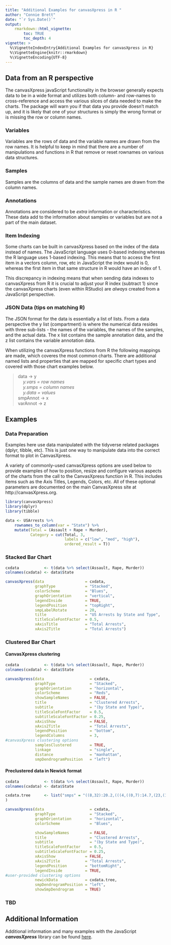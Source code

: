 ```yaml
---
title: "Additional Examples for canvasXpress in R "
author: "Connie Brett"
date: "`r Sys.Date()`"
output: 
    rmarkdown::html_vignette:
        toc: TRUE
        toc_depth: 4
vignette: >
  %\VignetteIndexEntry{Additional Examples for canvasXpress in R}
  %\VignetteEngine{knitr::rmarkdown}
  %\VignetteEncoding{UTF-8}
---
```


## Data from an R perspective

The canvasXpress javaScript functionality in the browser generally expects data to be in a wide format and utilizes both column- and row-names to cross-reference and access the various slices of data needed to make the charts.  The package will warn you if that data you provide doesn't match up, and it is likely that one of your structures is simply the wrong format or is missing the row or column names.


### Variables

Variables are the rows of data and the variable names are drawn from the row names.  It is helpful to keep in mind that there are a number of manipulations and functions in R that remove or reset rownames on various data structures.


### Samples

Samples are the columns of data and the sample names are drawn from the column names.  


### Annotations

Annotations are considered to be *extra* information or characteristics.  These data add to the information about samples or variables but are not a part of the main dataset.


### Item Indexing

Some charts can be built in canvasXpress based on the index of the data instead of names.  The JavaScript language uses 0-based indexing whereas the R language uses 1-based indexing.  This means that to access the first item in a vectors column, row, etc in JavaScript the index would is 0, whereas the first item in that same structure in R would have an index of 1.

This discrepancy in indexing means that when sending data indexes to canvasXpress from R it is crucial to adjust your R index (subtract 1) since the canvasXpress charts (even within RStudio) are *always* created from a JavaScript perspective.


### JSON Data (tips on matching R)

The JSON format for the data is essentially a list of lists.  From a data perspective the y list (compartment) is where the numerical data resides with three sub-lists - the names of the variables, the names of the samples, and the actual data.  The x list contains the sample annotation data, and the z list contains the variable annotation data.  

When utilizing the canvasXpress functions from R the following mappings are made, which coveres the most common charts.  There are additional named lists and properties that are mapped for specific chart types and covered with those chart examples below.

> data -> y  
> &nbsp;&nbsp;&nbsp;&nbsp;*y.vars = row names*  
> &nbsp;&nbsp;&nbsp;&nbsp;*y.smps = column names*  
> &nbsp;&nbsp;&nbsp;&nbsp;*y.data = values*  
> smpAnnot -> x  
> varAnnot -> z


## Examples

### Data Preparation

Examples here use data manipulated with the tidyverse related packages (dplyr, tibble, etc).  This is just one way to manipulate data into the correct format to plot in CanvasXpress.


A variety of commonly-used canvasXpress options are used below to provide examples of how to position, resize and configure various aspects of the charts from the call to the CanvasXpress function in R.  This includes items such as the Axis Titles, Legends, Colors, etc.  All of these optional parameters are documented on the main CanvasXpress site at http://canvasXpress.org.

```r
library(canvasXpress)
library(dplyr)
library(tibble)

data <- USArrests %>%
    rownames_to_column(var = "State") %>%
    mutate(Total = (Assault + Rape + Murder),
           Category = cut(Total, 3, 
                          labels = c("low", "med", "high"),
                          ordered_result = T)) 
```


### Stacked Bar Chart

```r
cxdata           <- t(data %>% select(Assault, Rape, Murder))
colnames(cxdata) <- data$State

canvasXpress(data                  = cxdata,
             graphType             = "Stacked",
             colorScheme           = "Blues",
             graphOrientation      = "vertical",
             legendInside          = TRUE,
             legendPosition        = "topRight",
             smpLabelRotate        = 20,
             title                 = "US Arrests by State and Type",
             titleScaleFontFactor  = 0.5,
             xAxisTitle            = "Total Arrests",
             xAxis2Title           = "Total Arrests")
```

### Clustered Bar Chart

#### CanvasXpress clustering

```r
cxdata           <- t(data %>% select(Assault, Rape, Murder))
colnames(cxdata) <- data$State

canvasXpress(data                    = cxdata,
             graphType               = "Stacked",
             graphOrientation        = "horizontal",
             colorScheme             = "Reds",
             showSampleNames         = FALSE,
             title                   = "Clustered Arrests",
             subtitle                = "(by State and Type)",
             titleScaleFontFactor    = 0.5,
             subtitleScaleFontFactor = 0.25,
             xAxisShow               = FALSE,
             xAxis2Title             = "Total Arrests",
             legendPosition          = "bottom",
             legendColumns           = 3,
#canvasXpress clustering options  
             samplesClustered        = TRUE,
             linkage                 = "single",
             distance                = "manhattan",
             smpDendrogramPosition   = "left")
```

#### Preclustered data in Newick format

```r
cxdata           <- t(data %>% select(Assault, Rape, Murder))
colnames(cxdata) <- data$State

cxdata.tree      <- list("smps" = "((8,32):20.2,(((4,((0,7):14.7,(23,(1,(27,(21,(31,(12,17):6.8):7.8):11.0):14.0):14.7):15.8):16.2):17.9,(39,(30,(2,19):12.4):13.4):18.6):19.9,(((11,(6,(((34,43):5.6,(13,15):6.2):7.5,(26,(37,(16,25):3.8):4.8):7.6):7.6):9.0):9.3,((10,(33,(44,(48,(14,28):2.9):3.9):5.8):8.3):14.1,(22,(40,(18,47):7.1):9.7):17.2):20.1):20.2,((5,(24,(9,(42,(3,41):13.8):14.9):15.0):15.5):21.0,(38,(46,(36,(20,(35,(45,(29,49):5.8):6.0):7.6):7.9):13.0):14.3):23.7):24.2):29.1):33.8):43.2"
)

canvasXpress(data                    = cxdata,
             graphType               = "Stacked",
             graphOrientation        = "horizontal",
             colorScheme             = "Blues",

             showSampleNames         = FALSE,
             title                   = "Clustered Arrests",
             subtitle                = "(by State and Type)",
             titleScaleFontFactor    = 0.5,
             subtitleScaleFontFactor = 0.25,
             xAxisShow             = FALSE,
             xAxis2Title           = "Total Arrests",
             legendPosition        = "bottomRight",
             legendInside          = TRUE,
#user-provided clustering options
             newickData            = cxdata.tree,
             smpDendrogramPosition = "left",
             showSmpDendrogram     = TRUE)
```

### TBD





## Additional Information 

Additional information and many examples with the JavaScript ***canvasXpress*** library can be found
[here](http://www.canvasxpress.org).
